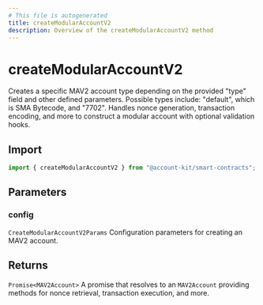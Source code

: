 ```yaml
---
# This file is autogenerated
title: createModularAccountV2
description: Overview of the createModularAccountV2 method
---
```


# createModularAccountV2

Creates a specific MAV2 account type depending on the provided "type" field and other defined parameters.
Possible types include: "default", which is SMA Bytecode, and "7702".
Handles nonce generation, transaction encoding, and more to construct a modular account with optional validation hooks.

## Import

```ts
import { createModularAccountV2 } from "@account-kit/smart-contracts";
```

## Parameters

### config

`CreateModularAccountV2Params`
Configuration parameters for creating an MAV2 account.

## Returns

`Promise<MAV2Account>`
A promise that resolves to an `MAV2Account` providing methods for nonce retrieval, transaction execution, and more.
